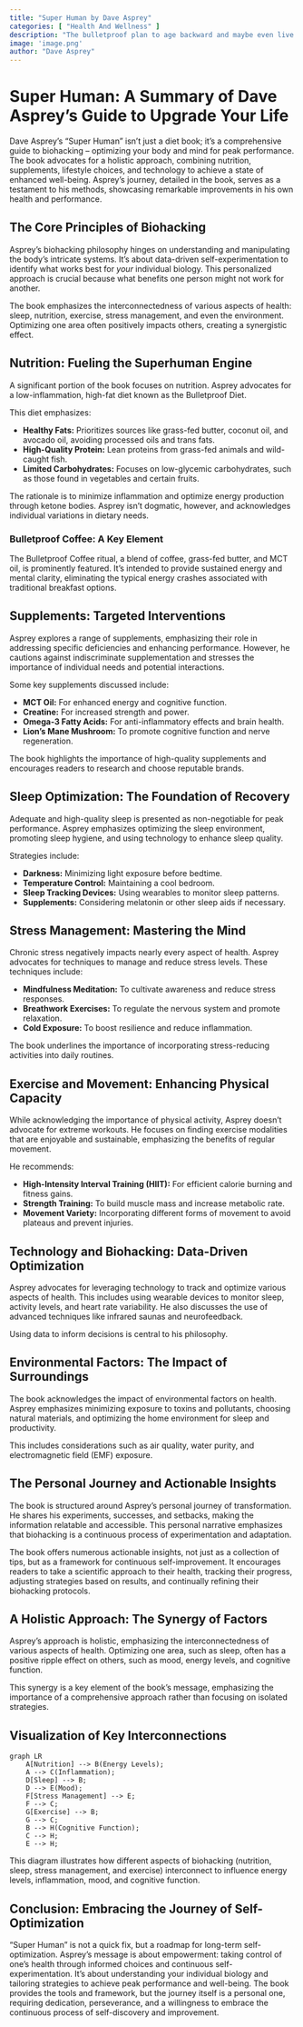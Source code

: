 ```yaml
---
title: "Super Human by Dave Asprey"
categories: [ "Health And Wellness" ]
description: "The bulletproof plan to age backward and maybe even live forever"
image: 'image.png'
author: "Dave Asprey"
---
```

# Super Human: A Summary of Dave Asprey's Guide to Upgrade Your Life

Dave Asprey's "Super Human" isn't just a diet book; it's a comprehensive guide to biohacking – optimizing your body and mind for peak performance.  The book advocates for a holistic approach, combining nutrition, supplements, lifestyle choices, and technology to achieve a state of enhanced well-being.  Asprey's journey, detailed in the book, serves as a testament to his methods, showcasing remarkable improvements in his own health and performance.

##  The Core Principles of Biohacking

Asprey's biohacking philosophy hinges on understanding and manipulating the body's intricate systems.  It's about data-driven self-experimentation to identify what works best for *your* individual biology.  This personalized approach is crucial because what benefits one person might not work for another.

The book emphasizes the interconnectedness of various aspects of health: sleep, nutrition, exercise, stress management, and even the environment.  Optimizing one area often positively impacts others, creating a synergistic effect.

##  Nutrition: Fueling the Superhuman Engine

A significant portion of the book focuses on nutrition.  Asprey advocates for a low-inflammation, high-fat diet known as the Bulletproof Diet.

This diet emphasizes:

* **Healthy Fats:**  Prioritizes sources like grass-fed butter, coconut oil, and avocado oil, avoiding processed oils and trans fats.
* **High-Quality Protein:**  Lean proteins from grass-fed animals and wild-caught fish.
* **Limited Carbohydrates:** Focuses on low-glycemic carbohydrates, such as those found in vegetables and certain fruits.

The rationale is to minimize inflammation and optimize energy production through ketone bodies.  Asprey isn't dogmatic, however, and acknowledges individual variations in dietary needs.

### Bulletproof Coffee: A Key Element

The Bulletproof Coffee ritual, a blend of coffee, grass-fed butter, and MCT oil, is prominently featured.  It's intended to provide sustained energy and mental clarity, eliminating the typical energy crashes associated with traditional breakfast options.


##  Supplements: Targeted Interventions

Asprey explores a range of supplements, emphasizing their role in addressing specific deficiencies and enhancing performance. However, he cautions against indiscriminate supplementation and stresses the importance of individual needs and potential interactions.

Some key supplements discussed include:

* **MCT Oil:** For enhanced energy and cognitive function.
* **Creatine:** For increased strength and power.
* **Omega-3 Fatty Acids:** For anti-inflammatory effects and brain health.
* **Lion's Mane Mushroom:** To promote cognitive function and nerve regeneration.

The book highlights the importance of high-quality supplements and encourages readers to research and choose reputable brands.


##  Sleep Optimization: The Foundation of Recovery

Adequate and high-quality sleep is presented as non-negotiable for peak performance.  Asprey emphasizes optimizing the sleep environment, promoting sleep hygiene, and using technology to enhance sleep quality.


Strategies include:

* **Darkness:** Minimizing light exposure before bedtime.
* **Temperature Control:** Maintaining a cool bedroom.
* **Sleep Tracking Devices:** Using wearables to monitor sleep patterns.
* **Supplements:** Considering melatonin or other sleep aids if necessary.


##  Stress Management: Mastering the Mind

Chronic stress negatively impacts nearly every aspect of health.  Asprey advocates for techniques to manage and reduce stress levels. These techniques include:


* **Mindfulness Meditation:** To cultivate awareness and reduce stress responses.
* **Breathwork Exercises:** To regulate the nervous system and promote relaxation.
* **Cold Exposure:** To boost resilience and reduce inflammation.

The book underlines the importance of incorporating stress-reducing activities into daily routines.


##  Exercise and Movement: Enhancing Physical Capacity

While acknowledging the importance of physical activity, Asprey doesn't advocate for extreme workouts.  He focuses on finding exercise modalities that are enjoyable and sustainable, emphasizing the benefits of regular movement.

He recommends:

* **High-Intensity Interval Training (HIIT):**  For efficient calorie burning and fitness gains.
* **Strength Training:** To build muscle mass and increase metabolic rate.
* **Movement Variety:**  Incorporating different forms of movement to avoid plateaus and prevent injuries.

##  Technology and Biohacking: Data-Driven Optimization

Asprey advocates for leveraging technology to track and optimize various aspects of health.  This includes using wearable devices to monitor sleep, activity levels, and heart rate variability.  He also discusses the use of advanced techniques like infrared saunas and neurofeedback.

Using data to inform decisions is central to his philosophy.

##  Environmental Factors: The Impact of Surroundings

The book acknowledges the impact of environmental factors on health.  Asprey emphasizes minimizing exposure to toxins and pollutants, choosing natural materials, and optimizing the home environment for sleep and productivity.

This includes considerations such as air quality, water purity, and electromagnetic field (EMF) exposure.


##  The Personal Journey and Actionable Insights

The book is structured around Asprey's personal journey of transformation.  He shares his experiments, successes, and setbacks, making the information relatable and accessible.  This personal narrative emphasizes that biohacking is a continuous process of experimentation and adaptation.

The book offers numerous actionable insights, not just as a collection of tips, but as a framework for continuous self-improvement.  It encourages readers to take a scientific approach to their health, tracking their progress, adjusting strategies based on results, and continually refining their biohacking protocols.

##  A Holistic Approach: The Synergy of Factors

Asprey's approach is holistic, emphasizing the interconnectedness of various aspects of health.  Optimizing one area, such as sleep, often has a positive ripple effect on others, such as mood, energy levels, and cognitive function.

This synergy is a key element of the book's message, emphasizing the importance of a comprehensive approach rather than focusing on isolated strategies.



##  Visualization of Key Interconnections

```mermaid
graph LR
    A[Nutrition] --> B(Energy Levels);
    A --> C(Inflammation);
    D[Sleep] --> B;
    D --> E(Mood);
    F[Stress Management] --> E;
    F --> C;
    G[Exercise] --> B;
    G --> C;
    B --> H(Cognitive Function);
    C --> H;
    E --> H;
```

This diagram illustrates how different aspects of biohacking (nutrition, sleep, stress management, and exercise) interconnect to influence energy levels, inflammation, mood, and cognitive function.


##  Conclusion: Embracing the Journey of Self-Optimization

"Super Human" is not a quick fix, but a roadmap for long-term self-optimization.  Asprey's message is about empowerment: taking control of one's health through informed choices and continuous self-experimentation.  It's about understanding your individual biology and tailoring strategies to achieve peak performance and well-being.  The book provides the tools and framework, but the journey itself is a personal one, requiring dedication, perseverance, and a willingness to embrace the continuous process of self-discovery and improvement.

